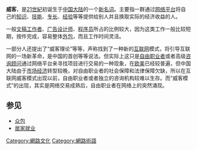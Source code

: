 {{original research|time=2010-09-28T03:34:54+00:00}}
{{review|time=2010-09-28T03:34:54+00:00}}
'''威客'''，是[[21世紀|21世紀]]初诞生于[[中国大陆|中国大陆]]的一个[[新名词|新名词]]。主要指一群通过[[网络平台|网络平台]]将自己的[[知识|知识]]、[[技能|技能]]、[[专长|专长]]、[[经验|经验]]等等提供给别人并且换取实际的经济收益的人。

一般[[文案|文稿工作者]]、[[广告设计|广告设计师]]、[[程序员|程序员]]所占的比例较大，因为这类工作一般比较短期，按件完成，容易整体[[外包|外包]]，而且工作时间灵活。

一部分人还提出了“威客理论”等等，声称找到了一种新的[[互联网|互联网]]模式，将引导互联网的一场新革命，是中国的首创等等说法。但实际上这只是[[自由职业|自由职业者]]或者高级[[咨询|咨询]][[顾问|顾问]]通过网络平台来寻找项目进行交易的一种现象，在[[欧美|欧美]]已经较普遍，但中国大陆由于[[市场经济|市场经济]]转型较晚，对自由职业者的社会保障和法律保障欠缺，所以在互联网威客模式出现以前，自由职业者或者独立的咨询机构较难以生存。而“威客模式”的出现，其实是网络交易成熟后，自由职业者在网络上的突然涌现。

== 参见 ==
* [[众包|众包]]
* [[居家就业|居家就业]]

[[Category:網路文化|Category:網路文化]]
[[Category:網路術語|Category:網路術語]]